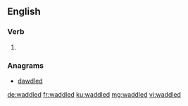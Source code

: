 ==English==

===Verb===
{{head|en|verb form}}

# {{en-past of|waddle}}

===Anagrams===
* [[dawdled#English|dawdled]]

[[de:waddled]]
[[fr:waddled]]
[[ku:waddled]]
[[mg:waddled]]
[[vi:waddled]]